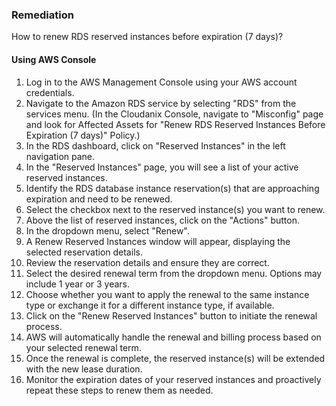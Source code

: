 ### Remediation

How to renew RDS reserved instances before expiration (7 days)?

#### Using AWS Console

1. Log in to the AWS Management Console using your AWS account credentials.
2. Navigate to the Amazon RDS service by selecting "RDS" from the services menu.
    (In the Cloudanix Console, navigate to "Misconfig" page and look for Affected Assets for "Renew RDS Reserved Instances Before Expiration (7 days)" Policy.)
3. In the RDS dashboard, click on "Reserved Instances" in the left navigation pane.
4. In the "Reserved Instances" page, you will see a list of your active reserved instances.
5. Identify the RDS database instance reservation(s) that are approaching expiration and need to be renewed.
6. Select the checkbox next to the reserved instance(s) you want to renew.
7. Above the list of reserved instances, click on the "Actions" button.
8. In the dropdown menu, select "Renew".
9. A Renew Reserved Instances window will appear, displaying the selected reservation details.
10. Review the reservation details and ensure they are correct.
11. Select the desired renewal term from the dropdown menu. Options may include 1 year or 3 years.
12. Choose whether you want to apply the renewal to the same instance type or exchange it for a different instance type, if available.
13. Click on the "Renew Reserved Instances" button to initiate the renewal process.
14. AWS will automatically handle the renewal and billing process based on your selected renewal term.
15. Once the renewal is complete, the reserved instance(s) will be extended with the new lease duration.
16. Monitor the expiration dates of your reserved instances and proactively repeat these steps to renew them as needed.
